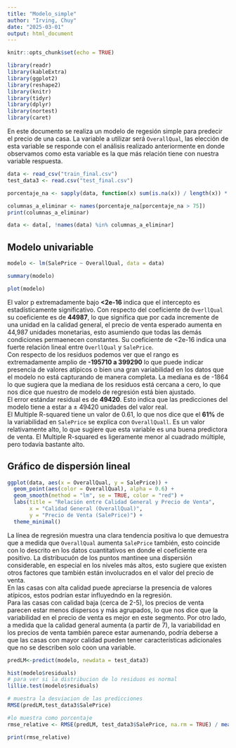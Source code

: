 ```yaml
---
title: "Modelo_simple"
author: "Irving, Chuy"
date: "2025-03-01"
output: html_document
---
```



```r
knitr::opts_chunk$set(echo = TRUE)
```

```r
library(readr)
library(kableExtra)
library(ggplot2)
library(reshape2)
library(knitr)
library(tidyr)
library(dplyr)
library(nortest)
library(caret)
```

En este documento se realiza un modelo de regesión simple para predecir el precio de una casa. La variable a utilizar será `OverallQual`, las elección de esta variable se responde con el análisis realizado anteriormente en donde observamos como esta variable es la que más relación tiene con nuestra variable respuesta.
```r
data <- read_csv("train_final.csv")
test_data3 <- read.csv("test_final.csv")
```

```r
porcentaje_na <- sapply(data, function(x) sum(is.na(x)) / length(x)) * 100

columnas_a_eliminar <- names(porcentaje_na[porcentaje_na > 75])
print(columnas_a_eliminar)

data <- data[, !names(data) %in% columnas_a_eliminar]
```

## Modelo univariable
```r
modelo <- lm(SalePrice ~ OverallQual, data = data)

summary(modelo)

plot(modelo)

```
El valor p extremadamente bajo **<2e-16** indica que el intercepto es estadísticamente significativo.
Con respecto del coeficiente de `OverllQual` su coeficiente es de **44987**, lo que significa que por cada incremente de una unidad en la calidad general, el precio de venta esperado aumenta en 44,987 unidades monetarias, esto asumiendo que todas las demás condiciones permaenecen constantes. Su coeficiente de <2e-16 indica una fuerte relación lineal entre `OverllQual` y `SalePrice`.  
Con respecto de los residuos podemos ver que el rango es extremadamente amplio de **-195710 a 399290** lo que puede indicar presencia de valores atípicos o bien una gran variabilidad en los datos que el modelo no está capturando de manera completa.
La mediana es de -1864 lo que sugiera que la mediana de los residuos está cercana a cero, lo que nos dice que nuestro de modelo de regresión está bien ajustado.  
El error estándar residual es de **49420**. Esto indica que las predicciones del modelo tiene a estar a ± 49420 unidades del valor real.  
El Multiple R-squared tiene un valor de 0.61, lo que nos dice que el **61%** de la variabilidad en `SalePrice`  se explica con `OverallQuall`. Es un valor relativamente alto, lo que sugiere que esta variable es una buena predictora de venta.
El Multiple R-squared es ligeramente menor al cuadrado múltiple, pero todavía bastante alto.  

## Gráfico de dispersión lineal
```r
ggplot(data, aes(x = OverallQual, y = SalePrice)) +
  geom_point(aes(color = OverallQual), alpha = 0.6) + 
  geom_smooth(method = "lm", se = TRUE, color = "red") +
  labs(title = "Relación entre Calidad General y Precio de Venta",
       x = "Calidad General (OverallQual)",
       y = "Precio de Venta (SalePrice)") +
  theme_minimal()


```
La línea de regresión muestra una clara tendencia positiva lo que demuestra que a medida que `OverallQual` aumenta `SalePrice` también, esto coincide con lo descrito en los datos cuantitativos en donde el coeficiente era positivo. La distribucuón de los puntos mantinee una dispersión considerable, en especial en los niveles más altos, esto sugiere que existen otros factores que también están involucrados en el valor del precio de venta.  
En las casas con alta calidad puede apreciarse la presencia de valores atípicos, estos podrían estar influyedndo en la regresión.  
Para las casas con calidad baja (cerca de 2-5), los precios de venta parecen estar menos dispersos y más agrupados, lo que nos dice que la variabilidad en el precio de venta es mejor en este segmento. Por otro lado, a medida que la calidad general aumenta (a partir de 7), la variabilidad en los precios de venta también parece estar aumenando, podría deberse a que las casas con mayor calidad pueden tener características adicionales que no se describen solo coon una variable.  

```r

predLM<-predict(modelo, newdata = test_data3)

hist(modelo$residuals)
# para ver si la distribucion de lo residuos es normal
lillie.test(modelo$residuals)

# muestra la desviacion de las predicciones
RMSE(predLM,test_data3$SalePrice)

#lo muestra como porcentaje
rmse_relative <- RMSE(predLM, test_data3$SalePrice, na.rm = TRUE) / mean(test_data3$SalePrice, na.rm = TRUE)

print(rmse_relative)
```

